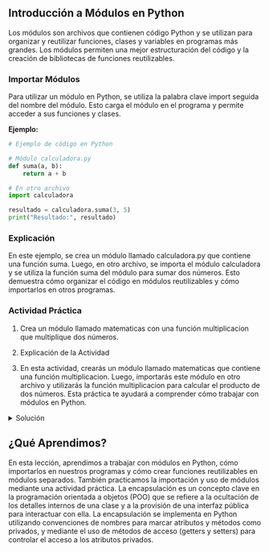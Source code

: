 ## Introducción a Módulos en Python

Los módulos son archivos que contienen código Python y se utilizan para organizar y reutilizar funciones, clases y variables en programas más grandes. Los módulos permiten una mejor estructuración del código y la creación de bibliotecas de funciones reutilizables.

### Importar Módulos

Para utilizar un módulo en Python, se utiliza la palabra clave import seguida del nombre del módulo. Esto carga el módulo en el programa y permite acceder a sus funciones y clases.

**Ejemplo:**

```python
# Ejemplo de código en Python

# Módulo calculadora.py
def suma(a, b):
    return a + b

# En otro archivo
import calculadora

resultado = calculadora.suma(3, 5)
print("Resultado:", resultado)
```

### Explicación

En este ejemplo, se crea un módulo llamado calculadora.py que contiene una función suma. Luego, en otro archivo, se importa el módulo calculadora y se utiliza la función suma del módulo para sumar dos números. Esto demuestra cómo organizar el código en módulos reutilizables y cómo importarlos en otros programas.

:::{.callout-tip}

### Actividad Práctica

1. Crea un módulo llamado matematicas con una función multiplicacion que multiplique dos números.

2. Explicación de la Actividad

3. En esta actividad, crearás un módulo llamado matematicas que contiene una función multiplicacion. Luego, importarás este módulo en otro archivo y utilizarás la función multiplicacion para calcular el producto de dos números. Esta práctica te ayudará a comprender cómo trabajar con módulos en Python.
:::
<details>
    <summary>Solución</summary>

**Resumen:**

La solución a la actividad práctica consiste en crear el módulo matematicas con la función multiplicacion, importarlo en otro archivo y utilizar la función para multiplicar dos números.

```python
# En el módulo matematicas.py
def multiplicacion(a, b):
    return a * b

# En otro archivo
import matematicas

resultado = matematicas.multiplicacion(4, 7)
print("Resultado de la multiplicación:", resultado)
```
**Explicación**

1. Se crea un módulo llamado matematicas.py que contiene la función multiplicacion.

2. En otro archivo, se importa el módulo matematicas.

3. Se utiliza la función multiplicacion del módulo matematicas para multiplicar los números 4 y 7.

4. Se imprime el resultado de la multiplicación.
</details>

## ¿Qué Aprendimos?

En esta lección, aprendimos a trabajar con módulos en Python, cómo importarlos en nuestros programas y cómo crear funciones reutilizables en módulos separados. También practicamos la importación y uso de módulos mediante una actividad práctica. La encapsulación es un concepto clave en la programación orientada a objetos (POO) que se refiere a la ocultación de los detalles internos de una clase y a la provisión de una interfaz pública para interactuar con ella. La encapsulación se implementa en Python utilizando convenciones de nombres para marcar atributos y métodos como privados, y mediante el uso de métodos de acceso (getters y setters) para controlar el acceso a los atributos privados.
